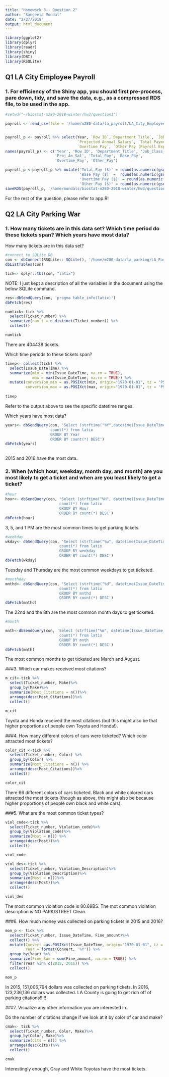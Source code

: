 ```yaml
---
title: "Homework 3-- Question 2"
author: "Sangeeta Mondal"
date: "2/27/2018"
output: html_document
---
```

```r
library(ggplot2)
library(dplyr)
library(readr)
library(shiny)
library(DBI)
library(RSQLite)
```

## Q1 LA City Employee Payroll
### 1. For efficiency of the Shiny app, you should first pre-process, pare down, tidy, and save the data, e.g., as a compressed RDS file, to be used in the app.

```r

#setwd("~/biostat-m280-2018-winter/hw3/question1")

payroll <- read_csv(file = '/home/m280-data/la_payroll/LA_City_Employee_Payroll.csv', col_names = TRUE)


payroll_p <- payroll %>% select(Year, `Row ID`,`Department Title`, `Job Class Title`, 
                                `Projected Annual Salary`, `Total Payments`, `Base Pay`, 
                                `Overtime Pay`, `Other Pay (Payroll Explorer)`)
names(payroll_p) <- c('Year', 'Row ID', 'Department_Title', 'Job_Class_Title' ,
                      'Proj_An_Sal', 'Total_Pay', 'Base_Pay', 
                      'Overtime_Pay', 'Other_Pay')

payroll_p <-payroll_p %>% mutate('Total Pay ($)' = round(as.numeric(gsub('\\$|,', '', Total_Pay)),2),
                                 'Base Pay ($)' =  round(as.numeric(gsub('\\$|,', '', Base_Pay)),2),
                                 'Overtime Pay ($)' = round(as.numeric(gsub('\\$|,', '', Overtime_Pay)),2),
                                 'Other Pay ($)' = round(as.numeric(gsub('\\$|,', '', Other_Pay)),2))
saveRDS(payroll_p, '/home/mondals/biostat-m280-2018-winter/hw3/question1/payroll_p.rds', compress = TRUE)
```

For the rest of the question, please refer to app.R!

## Q2 LA City Parking War
### 1. How many tickets are in this data set? Which time period do these tickets span? Which years have most data?

How many tickets are in this data set?

```r
#connect to SQLite DB
con <- dbConnect(RSQLite:: SQLite(), '/home/m280-data/la_parking/LA_Parking_Citations.sqlite')
dbListTables(con)

tick<- dplyr::tbl(con, "latix")

```

NOTE: I just kept a description of all the variables in the document using the below SQLite command. 

```r
res<-dbSendQuery(con, 'pragma table_info(latix)')
dbFetch(res)
```


```r
numtick<-tick %>% 
  select(Ticket_number) %>%
  summarize(num_t = n_distinct(Ticket_number)) %>%
  collect()

numtick
```


There are 404438 tickets.

Which time periods to these tickets span?

```r
timep<- collect(tick) %>% 
  select(Issue_DateTime) %>%
  summarize(min = min(Issue_DateTime, na.rm = TRUE), 
            max = max(Issue_DateTime, na.rm = TRUE)) %>%
  mutate(conversion_min = as.POSIXct(min, origin="1970-01-01", tz = 'PST'),
         conversion_max = as.POSIXct(max, origin="1970-01-01", tz = 'PST')) 
 
timep

```

Refer to the output above to see the specific datetime ranges. 

Which years have most data?
```r
years<- dbSendQuery(con, 'Select (strftime("%Y",datetime(Issue_DateTime, "unixepoch", "localtime"))) as Year, 
                    count(*) from latix 
                    GROUP BY Year
                    ORDER BY count(*) DESC')
dbFetch(years)
  
```

2015 and 2016 have the most data. 


### 2. When (which hour, weekday, month day, and month) are you most likely to get a ticket and when are you least likely to get a ticket?

```r
#hour
hour<- dbSendQuery(con, 'Select (strftime("%H", datetime(Issue_DateTime, "unixepoch", "localtime"))) as Hour, 
                        count(*) from latix
                        GROUP BY Hour
                        ORDER BY count(*) DESC')
dbFetch(hour)
```

3, 5, and 1 PM are the most common times to get parking tickets. 

```r
#weekday
wkday<- dbSendQuery(con, 'Select (strftime("%w", datetime(Issue_DateTime, "unixepoch", "localtime"))) as weekday, 
                        count(*) from latix
                        GROUP BY weekday
                        ORDER BY count(*) DESC')
dbFetch(wkday)
```

Tuesday and Thursday are the most common weekdays to get ticketed. 

```r
#monthday
mnthd<- dbSendQuery(con, 'Select (strftime("%d", datetime(Issue_DateTime, "unixepoch", "localtime"))) as mnthd, 
                        count(*) from latix
                        GROUP BY mnthd
                        ORDER BY count(*) DESC')
dbFetch(mnthd)

```


The 22nd and the 8th are the most common month days to get ticketed. 

```r
#month

mnth<-dbSendQuery(con, 'Select (strftime("%m", datetime(Issue_DateTime, "unixepoch", "localtime"))) as mnth, 
                        count(*) from latix
                        GROUP BY mnth
                        ORDER BY count(*) DESC')
dbFetch(mnth)
```

The most common months to get ticketed are March and August. 


###3. Which car makes received most citations?
```r
m_cit<-tick %>%
  select(Ticket_number, Make)%>%
  group_by(Make)%>%
  summarize(Most_Citations = n())%>%
  arrange(desc(Most_Citations))%>%
  collect()

m_cit
```

Toyota and Honda received the most citations (but this might also be that higher proportions of people own Toyota and Honda!). 

###4. How many different colors of cars were ticketed? Which color attracted most tickets?
```r
color_cit <-tick %>% 
  select(Ticket_number, Color) %>%
  group_by(Color) %>%
  summarize(Most_Citations = n()) %>%
  arrange(desc(Most_Citations))%>%
  collect()

color_cit
```

There 66 different colors of cars ticketed. Black and white colored cars attracted the most tickets (though as above, this might also be because higher proportions of people own black and white cars). 

###5. What are the most common ticket types?

```r
viol_code<-tick %>% 
  select(Ticket_number, Violation_code)%>%
  group_by(Violation_code)%>%
  summarize(Most = n()) %>%
  arrange(desc(Most))%>%
  collect()

viol_code

```


```r
viol_des<-tick %>%
  select(Ticket_number, Violation_Description)%>%
  group_by(Violation_Description)%>%
  summarize(Most = n())%>%
  arrange(desc(Most))%>%
  collect()

viol_des
```

The most common violation code is 80.69BS. The mot common violation description is NO PARK/STREET Clean. 

###6. How much money was collected on parking tickets in 2015 and 2016?

```r
mon_p <- tick %>%
  select(Ticket_number, Issue_DateTime, Fine_amount)%>%
  collect() %>%
  mutate(Convert =as.POSIXct(Issue_DateTime, origin="1970-01-01", tz = 'PST'),
         Year = format(Convert, '%Y')) %>%
  group_by(Year) %>%
  summarize(Fine_Sum = sum(Fine_amount, na.rm = TRUE)) %>%
  filter(Year %in% c(2015, 2016)) %>%
  collect()

mon_p

```



In 2015, 151,006,794 dollars was collected on parking tickets. In 2016, 123,236,136 dollars was collected. LA County is going to get rich off of parking citations!!!!!

###7. Visualize any other information you are interested in.

Do the number of citations change if we look at it by color of car and make?

```r
cmak<- tick %>%
  select(Ticket_number, Color, Make)%>%
  group_by(Color, Make)%>%
  summarize(cits = n()) %>%
  arrange(desc(cits))%>%
  collect()

cmak

```

Interestingly enough, Gray and White Toyotas have the most tickets. 